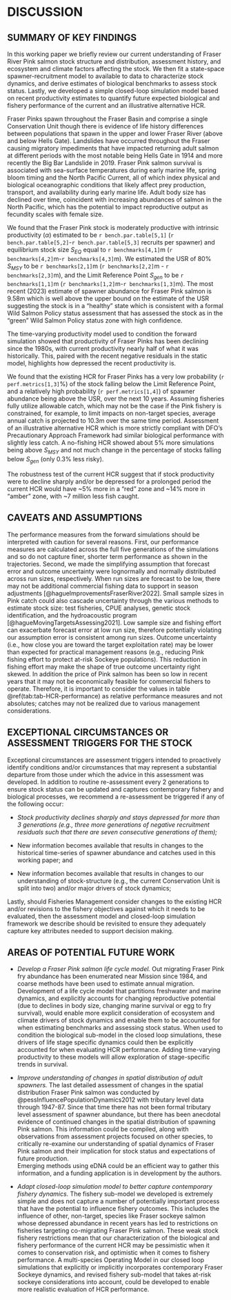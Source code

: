 # DISCUSSION  

## SUMMARY OF KEY FINDINGS  

In this working paper we briefly review our current understanding of Fraser River Pink salmon stock structure and distribution, assessment history, and ecosystem and climate factors affecting the stock. 
We then fit a state-space spawner-recruitment model to available to data to characterize stock dynamics, and derive estimates of biological benchmarks to assess stock status. 
Lastly, we developed a simple closed-loop simulation model based on recent productivity estimates to quantify future expected biological and fishery performance of the current and an illustrative alternative HCR.  

Fraser Pinks spawn throughout the Fraser Basin and comprise a single Conservation Unit though there is evidence of life history differences between populations that spawn in the upper and lower Fraser River (above and below Hells Gate). 
Landslides have occurred throughout the Fraser causing migratory impediments that have impacted returning adult salmon at different periods with the most notable being Hells Gate in 1914 and more recently the Big Bar Landslide in 2019. 
Fraser Pink salmon survival is associated with sea-surface temperatures during early marine life, spring bloom timing and the North Pacific Current, all of which index physical and biological oceanographic conditions that likely affect prey production, transport, and availability during early marine life. 
Adult body size has declined over time, coincident with increasing abundances of salmon in the North Pacific, which has the potential to impact reproductive output as fecundity scales with female size.  

We found that the Fraser Pink stock is moderately productive with intrinsic productivity ($\alpha$) estimated to be `r bench.par.table[5,1]` (`r bench.par.table[5,2]`-`r bench.par.table[5,3]` recruits per spawner) and equilibrium stock size $S_{EQ}$ equal to `r benchmarks[4,1]`m (`r benchmarks[4,2]`m-`r benchmarks[4,3]`m). 
We estimated the USR of 80% $S_{MSY}$ to be `r benchmarks[2,1]`m (`r benchmarks[2,2]`m - `r benchmarks[2,3]`m), and the Limit Reference Point $S_{gen}$ to be `r benchmarks[1,1]`m (`r benchmarks[1,2]`m-`r benchmarks[1,3]`m). 
The most recent (2023) estimate of spawner abundance for Fraser Pink salmon is 9.58m which is well above the upper bound on the estimate of the USR suggesting the stock is in a “healthy” state which is consistent with a formal Wild Salmon Policy status assessment that has assessed the stock as in the “green” Wild Salmon Policy status zone with high confidence.  

The time-varying productivity model used to condition the forward simulation showed that productivity of Fraser Pinks has been declining since the 1980s, with current productivity nearly half of what it was historically. 
This, paired with the recent negative residuals in the static model, highlights how depressed the recent productivity is.  

We found that the existing HCR for Fraser Pinks has a very low probability (`r perf.metrics[1,3]`%) of the stock falling below the Limit Reference Point, and a relatively high probability (`r perf.metrics[1,4]`) of spawner abundance being above the USR, over the next 10 years. 
Assuming fisheries fully utilize allowable catch, which may not be the case if the Pink fishery is constrained, for example, to limit impacts on non-target species, average annual catch is projected to 10.3m over the same time period. 
Assessment of an illustrative alternative HCR which is more strictly compliant with DFO’s Precautionary Approach Framework had similar biological performance with slightly less catch.
A no-fishing HCR showed about 5% more simulations being above $S_{MSY}$ and not much change in the percentage of stocks falling below $S_{gen}$ (only 0.3% less risky). 

The robustness test of the current HCR suggest that if stock productivity were to decline sharply and/or be depressed for a prolonged period the current HCR would have ~5% more in a "red" zone and  ~14% more in "amber" zone, with ~7 million less fish caught.  


## CAVEATS AND ASSUMPTIONS  

The performance measures from the forward simulations should be interpreted with caution for several reasons. 
First, our performance measures are calculated across the full five generations of the simulations and so do not capture finer, shorter term performance as shown in the trajectories. 
Second, we made the simplifying assumption that forecast error and outcome uncertainty were lognormally and normally distributed across run sizes, respectively. 
When run sizes are forecast to be low, there may not be additional commercial fishing data to support in season adjustments [@hagueImprovementsFraserRiver2022]. 
Small sample sizes in Pink catch could also cascade uncertainty through the various methods to estimate stock size: test fisheries, CPUE analyses, genetic stock identification, and the hydroacoustic program [@hagueMovingTargetsAssessing2021]. 
Low sample size and fishing effort can exacerbate forecast error at low run size, therefore potentially violating our assumption error is consistent among run sizes. 
Outcome uncertainty (i.e., how close you are toward the target exploitation rate) may be lower than expected for practical management reasons (e.g., reducing Pink fishing effort to protect at-risk Sockeye populations). 
This reduction in fishing effort may make the shape of true outcome uncertainty right skewed. 
In addition the price of Pink salmon has been so low in recent years that it may not be economically feasible for commercial fishers to operate. 
Therefore, it is important to consider the values in table \@ref(tab:tab-HCR-performance) as relative performance measures and not absolutes; catches may not be realized due to various management considerations.  


## EXCEPTIONAL CIRCUMSTANCES OR ASSESSMENT TRIGGERS FOR THE STOCK  

Exceptional circumstances are assessment triggers intended to proactively identify conditions and/or circumstances that may represent a substantial departure from those under which the advice in this assessment was developed. 
In addition to routine re-assessment every 2 generations to ensure stock status can be updated and captures contemporary fishery and biological processes, we recommend a re-assessment be triggered if any of the following occur:   

- *Stock productivity declines sharply and stays depressed for more than 3 generations (e.g., three more generations of negative recruitment residuals such that there are seven consecutive generations of them);*  

- New information becomes available that results in changes to the historical time-series of spawner abundance and catches used in this working paper; and

- New information becomes available that results in changes to our understanding of stock-structure (e.g., the current Conservation Unit is split into two) and/or major drivers of stock dynamics; 

Lastly, should Fisheries Management consider changes to the existing HCR and/or revisions to the fishery objectives against which it needs to be evaluated, then the assessment model and closed-loop simulation framework we describe should be revisited to ensure they adequately capture key attributes needed to support decision making.  


## AREAS OF POTENTIAL FUTURE WORK  

- *Develop a Fraser Pink salmon life cycle model.* Out migrating Fraser Pink fry abundance has been enumerated near Mission since 1984, and coarse methods have been used to estimate annual migration. 
Development of a life cycle model that partitions freshwater and marine dynamics, and explicitly accounts for changing reproductive potential (due to declines in body size, changing marine survival or egg to fry survival), would enable more explicit consideration of ecosystem and climate drivers of stock dynamics and enable them to be accounted for when estimating benchmarks and assessing stock status. 
When used to condition the biological sub-model in the closed loop simulations, these drivers of life stage specific dynamics could then be explicitly accounted for when evaluating HCR performance.
Adding time-varying productivity to these models will allow exploration of stage-specific trends in survival. 

-	*Improve understanding of changes in spatial distribution of adult spawners.* 
The last detailed assessment of changes in the spatial distribution Fraser Pink salmon was conducted by @pessInfluencePopulationDynamics2012 with tributary level data through 1947-87. 
Since that time there has not been formal tributary level assessment of spawner abundance, but there has been anecdotal evidence of continued changes in the spatial distribution of spawning Pink salmon. 
This information could be compiled, along with observations from assessment projects focused on other species, to critically re-examine our understanding of spatial dynamics of Fraser Pink salmon and their implication for stock status and expectations of future production.  
Emerging methods using eDNA could be an efficient way to gather this information, and a funding application is in development by the authors.  

- *Adapt closed-loop simulation model to better capture contemporary fishery dynamics.* 
The fishery sub-model we developed is extremely simple and does not capture a number of potentially important process that have the potential to influence fishery outcomes. 
This includes the influence of other, non-target, species like Fraser sockeye salmon whose depressed abundance in recent years has led to restrictions on fisheries targeting co-migrating Fraser Pink salmon. 
These weak stock fishery restrictions mean that our characterization of the biological and fishery performance of the current HCR may be pessimistic when it comes to conservation risk, and optimistic when it comes to fishery performance. 
A multi-species Operating Model in our closed loop simulations that explicitly or implicitly incorporates contemporary Fraser Sockeye dynamics, and revised fishery sub-model that takes at-risk sockeye considerations into account, could be developed to enable more realistic evaluation of HCR performance.  
